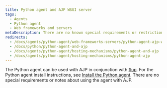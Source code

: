 ```yaml
---
title: Python agent and AJP WSGI server
tags:
  - Agents
  - Python agent
  - Web frameworks and servers
metaDescription: There are no known special requirements or restrictions to use the Python agent with AJP in conjunction with flup.
redirects:
  - /docs/agents/python-agent/web-frameworks-servers/python-agent-ajp-wsgi-server
  - /docs/python/python-agent-and-ajp
  - /docs/agents/python-agent/hosting-mechanisms/python-agent-and-ajp
  - /docs/agents/python-agent/hosting-mechanisms/python-agent-ajp
---
```


The Python agent can be used with AJP in conjunction with [flup](https://pypi.python.org/pypi/flup). For the Python agent install instructions, see [Install the Python agent](/docs/agents/python-agent/installation-configuration/python-agent-installation). There are no special requirements or notes about using the agent with AJP.
